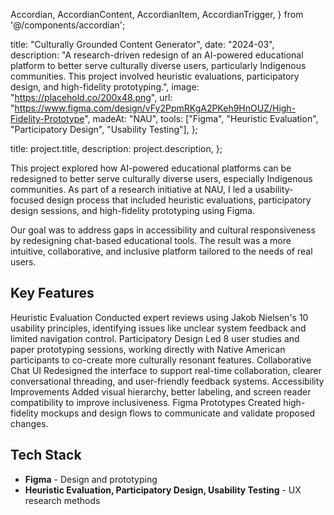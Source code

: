   Accordian,
  AccordianContent,
  AccordianItem,
  AccordianTrigger,
} from '@/components/accordian';

  title: "Culturally Grounded Content Generator",
  date: "2024-03",
  description:
    "A research-driven redesign of an AI-powered educational platform to better serve culturally diverse users, particularly Indigenous communities. This project involved heuristic evaluations, participatory design, and high-fidelity prototyping.",
  image: "https://placehold.co/200x48.png",
  url: "https://www.figma.com/design/vFy2PpmRKgA2PKeh9HnOUZ/High-Fidelity-Prototype",
  madeAt: "NAU",
  tools: ["Figma", "Heuristic Evaluation", "Participatory Design", "Usability Testing"],
};

  title: project.title,
  description: project.description,
};


This project explored how AI-powered educational platforms can be redesigned to better serve culturally diverse users, especially Indigenous communities. As part of a research initiative at NAU, I led a usability-focused design process that included heuristic evaluations, participatory design sessions, and high-fidelity prototyping using Figma.

Our goal was to address gaps in accessibility and cultural responsiveness by redesigning chat-based educational tools. The result was a more intuitive, collaborative, and inclusive platform tailored to the needs of real users.

## Key Features

<Accordian as="dl">
  <AccordianItem>
    <AccordianTrigger as="dt">
      Heuristic Evaluation
    </AccordianTrigger>
    <AccordianContent as="dd">
      Conducted expert reviews using Jakob Nielsen's 10 usability principles, identifying issues like unclear system feedback and limited navigation control.
    </AccordianContent>
  </AccordianItem>
  <AccordianItem>
    <AccordianTrigger as="dt">
      Participatory Design
    </AccordianTrigger>
    <AccordianContent as="dd">
      Led 8 user studies and paper prototyping sessions, working directly with Native American participants to co-create more culturally resonant features.
    </AccordianContent>
  </AccordianItem>
  <AccordianItem>
    <AccordianTrigger as="dt">
      Collaborative Chat UI
    </AccordianTrigger>
    <AccordianContent as="dd">
      Redesigned the interface to support real-time collaboration, clearer conversational threading, and user-friendly feedback systems.
    </AccordianContent>
  </AccordianItem>
  <AccordianItem>
    <AccordianTrigger as="dt">
      Accessibility Improvements
    </AccordianTrigger>
    <AccordianContent as="dd">
      Added visual hierarchy, better labeling, and screen reader compatibility to improve inclusiveness.
    </AccordianContent>
  </AccordianItem>
  <AccordianItem>
    <AccordianTrigger as="dt">
      Figma Prototypes
    </AccordianTrigger>
    <AccordianContent as="dd">
      Created high-fidelity mockups and design flows to communicate and validate proposed changes.
    </AccordianContent>
  </AccordianItem>
</Accordian>

## Tech Stack

- **Figma** - Design and prototyping
- **Heuristic Evaluation, Participatory Design, Usability Testing** - UX research methods
